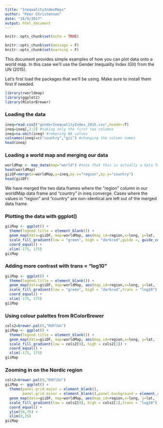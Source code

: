 ```yaml
---
title: "InequalityIndexMaps"
author: "Peer Christensen"
date: "16/9/2017"
output: html_document
---
```


```r
knitr::opts_chunk$set(echo = TRUE)
```

```r
knitr::opts_chunk$set(message = F) 
knitr::opts_chunk$set(warning = F) 
```

This document provides simple examples of how you can plot data onto a world map. In this case we'll use the Gender Inequality Index (GII) from the UN (2015).

Let's first load the packages that we'll be using. Make sure to install them first if needed.
```r
library(rworldmap)
library(ggplot2)
library(RColorBrewer)
```

### Loading the data
```r
ineq=read.csv2("genderInequalityIndex_2015.csv",header=T)
ineq=ineq[,1:2] #taking only the first two columns
ineq=na.omit(ineq) #removing NA values
colnames(ineq)=c("country","gii") #changing the column names
head(ineq)
```

### Loading a world map and merging our data
```r
worldMap <- map_data(map="world") #note that this is actually a data frame
head(worldMap)
giiDF=merge(x=worldMap,y=ineq,by.x="region",by.y="country")
head(giiDF)
```
We have merged the two data frames where the "region" column in our worldMap data frame and "country" in ineq converge. Cases where the values in "region" and "country" are non-identical are left out of the merged data frame.

### Plotting the data with ggplot()
```r
giiMap <- ggplot() + 
  theme(legend.title = element_blank()) +
  geom_map(data=giiDF, map=worldMap, aes(map_id=region,x=long, y=lat, fill=gii)) +
  scale_fill_gradient(low = "green", high = "darkred",guide =, guide_colorbar()) +
  coord_equal() + 
  xlim(-175, 175) 
giiMap
```

### Adding more contrast with trans = "log10"
```r
giiMap <- ggplot() + 
  theme(legend.title = element_blank()) +
  geom_map(data=giiDF, map=worldMap, aes(map_id=region,x=long, y=lat, fill=gii)) +
  scale_fill_gradient(low = "green", high = "darkred",trans = "log10") +
  coord_equal() + 
  xlim(-175, 175) 
giiMap
```

### Using colour palettes from RColorBrewer
```r
cols2=brewer.pal(9,"RdYlGn")
giiMap <- ggplot() + 
  theme(legend.title = element_blank()) +
  geom_map(data=giiDF, map=worldMap, aes(map_id=region,x=long, y=lat, fill=gii)) +
  scale_fill_gradient(low = cols2[9], high = cols2[1]) +
  coord_equal() + 
  xlim(-175, 175) 
giiMap
```

### Zooming in on the Nordic region
```r
cols2=brewer.pal(9,"RdYlGn")
giiMap <- ggplot() + 
  theme(panel.grid.major = element_blank(), 
        panel.grid.minor = element_blank(),panel.background = element_rect(fill = 'lightblue', colour = 'black')) +
  geom_map(data=giiDF, map=worldMap, aes(map_id=region,x=long, y=lat, fill=gii)) +
  scale_fill_gradient(low = cols2[9], high = cols2[1],trans = "log10") +
  coord_equal() + 
  ylim(50,75) +
  xlim(0,35)
giiMap
```


